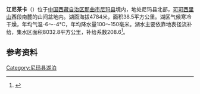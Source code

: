 {{ViewTibetanScript}}
{{Infobox_lake
 |湖泊名稱 =江尼茶卡
 |湖泊照片 = 
 |湖泊照片標題 = 
 |測深圖 =
 |測深圖標題 =
 |湖泊所在地 = [[中国|中国]][[西藏|西藏]]
 |座標 = {{coord |35|03|N|86|57|E|display=inline,title|scale:500000_type:waterbody_region:CN}}
 |湖泊類別 = [[咸水湖|咸水湖]]
 |流入 =[[玉龙河|玉龙河]]等
 |流出 = 
 |集水區面積 =8032.8平方公里
 |集水區國家 ={{PRC}}
 |湖泊長度 =17.5公里
 |湖泊闊度 = 最大3.5公里<br />平均2.2公里
 |湖泊面積 =38.5平方公里
 |平均深度 = 
 |最深深度 = 
 |水體體積 = 
 |湖水停留時間 =
 |湖岸線長度 =
 |海拔高度 =4784米
 |湖中島嶼 =
 |湖邊城鎮 =
}}
{{Location map
 |China Tibet
 |mark=<!--dot-->Blue pog.svg
 |lat_deg=35|lat_min=03|lat_sec =
 |lon_deg=86|lon_min=57|lon_sec =
 |caption=江尼茶卡在[[西藏|西藏]]的位置。
 |position=right
 |width=350
 |float=right
}}
'''江尼茶卡'''（{{bo|z=རྐྱང་གཉིས་ཚྭ་ཁ|w=rkyang gnyis tshwa kha|t=Kyangnyi Tsakha}}）位于[[中国|中国]][[西藏自治区|西藏自治区]][[那曲市|那曲市]][[尼玛县|尼玛县]]境内，地处尼玛县北部，[[可可西里山|可可西里山]]西段南麓的山间盆地内。湖面海拔4784米，面积38.5平方公里。湖区气候寒冷干燥，年均气温-6～-4℃，年均降水量100～150毫米。湖水主要依靠地表径流补给，集水区面积8032.8平方公里，补给系数208.6<ref>{{cite book zh |author=王苏民 窦鸿身 |title=中国湖泊志 |format=M |edition=1 |location=北京 |publisher=科学出版社 |date=1998|pages=438|id= ISBN 7-03-006706-1}}</ref>。
==参考资料==
{{Reflist}}

[[Category:尼玛县湖泊|Category:尼玛县湖泊]]
